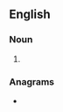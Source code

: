 ==English==

===Noun===
{{head|en|noun plural form}}

# {{plural of|questioner|lang=en}}

===Anagrams===
* {{anagrams|en|requestions}}